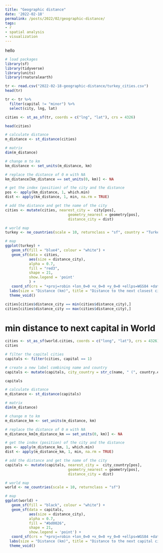 ```yaml
---
title: "Geographic distance"
date: '2022-02-18'
permalink: /posts/2022/02/geographic-distance/
tags:
- r
- spatial analysis
- visualization
---
```


hello

```r
# load packages
library(sf) 
library(tidyverse)
library(units)
library(rnaturalearth)
```

```r
tr <- read.csv("2022-02-18-geographic-distance/turkey_cities.csv")
head(tr)
```

```r
tr <- tr %>% 
  filter(capital != "minor") %>%
  select(city, lng, lat)

cities <- st_as_sf(tr, coords = c("lng", "lat"), crs = 4326)

head(cities)
```


```r
# calculate distance
m_distance <- st_distance(cities)

# matrix
dim(m_distance)
```

```r
# change m to km
km_distance <- set_units(m_distance, km)

# replace the distance of 0 m with NA
km_distance[km_distance == set_units(0, km)] <- NA
```


```r
# get the index (position) of the city and the distance
pos <- apply(km_distance, 1, which.min)
dist <- apply(km_distance, 1, min, na.rm = TRUE)

# add the distance and get the name of the city
cities <- mutate(cities, nearest_city =  city[pos], 
                             geometry_nearest = geometry[pos],
                             distance_city = dist)
```


```r
# world map
turkey <- ne_countries(scale = 10, returnclass = "sf", country = "Turkey")

# map
ggplot(turkey) +
   geom_sf(fill = "blue4", colour = "white") +
   geom_sf(data = cities, 
           aes(size = distance_city),
           alpha = 0.7,
           fill = "red3",
           shape = 21,
           show.legend = 'point'
           ) +
   coord_sf(crs = "+proj=robin +lon_0=0 +x_0=0 +y_0=0 +ellps=WGS84 +datum=WGS84 +units=m +no_defs") +
  labs(size = "Distance (km)", title = "Distance to the next closest city") +
  theme_void()
```

```r
cities[cities$distance_city == min(cities$distance_city),]
cities[cities$distance_city == max(cities$distance_city),]
```


# min distance to next capital in World

```r
cities <- st_as_sf(world.cities, coords = c("long", "lat"), crs = 4326)
cities

# filter the capital cities
capitals <- filter(cities, capital == 1)

# create a new label combining name and country
capitals <- mutate(capitals, city_country = str_c(name, " (", country.etc, ")"))

capitals 

# calculate distance
m_distance <- st_distance(capitals)

# matrix
dim(m_distance)

# change m to km
m_distance_km <- set_units(m_distance, km)

# replace the distance of 0 m with NA
m_distance_km[m_distance_km == set_units(0, km)] <- NA

# get the index (position) of the city and the distance
pos <- apply(m_distance_km, 1, which.min)
dist <- apply(m_distance_km, 1, min, na.rm = TRUE)

# add the distance and get the name of the city
capitals <- mutate(capitals, nearest_city =  city_country[pos], 
                             geometry_nearest = geometry[pos],
                             distance_city = dist)

# world map
world <- ne_countries(scale = 10, returnclass = "sf")

# map
ggplot(world) +
   geom_sf(fill = "black", colour = "white") +
   geom_sf(data = capitals, 
           aes(size = distance_city),
           alpha = 0.7,
           fill = "#bd0026",
           shape = 21,
           show.legend = 'point') +
   coord_sf(crs = "+proj=robin +lon_0=0 +x_0=0 +y_0=0 +ellps=WGS84 +datum=WGS84 +units=m +no_defs") +
  labs(size = "Distance (km)", title = "Distance to the next capital city") +
  theme_void()
```

